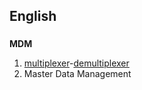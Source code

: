 {{wikipedia}}
==English==
==={{initialism}}===
'''MDM'''

# [[multiplexer]]-[[demultiplexer]]
# Master Data Management